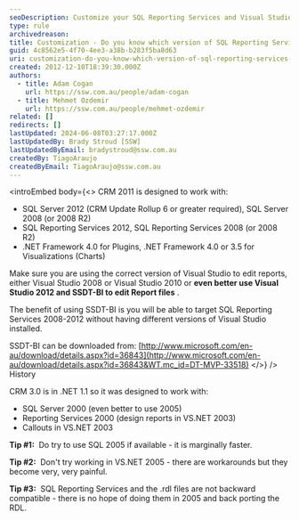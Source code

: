 ```yaml
---
seoDescription: Customize your SQL Reporting Services and Visual Studio experience by knowing which version you are using to ensure compatibility with CRM 2011.
type: rule
archivedreason:
title: Customization - Do you know which version of SQL Reporting Services and Visual Studio you are using?
guid: 4c8562e5-4f70-4ee3-a38b-b283f5ba8d63
uri: customization-do-you-know-which-version-of-sql-reporting-services-and-visual-studio-you-are-using
created: 2012-12-10T18:39:30.000Z
authors:
  - title: Adam Cogan
    url: https://ssw.com.au/people/adam-cogan
  - title: Mehmet Ozdemir
    url: https://ssw.com.au/people/mehmet-ozdemir
related: []
redirects: []
lastUpdated: 2024-06-08T03:27:17.000Z
lastUpdatedBy: Brady Stroud [SSW]
lastUpdatedByEmail: bradystroud@ssw.com.au
createdBy: TiagoAraujo
createdByEmail: TiagoAraujo@ssw.com.au
---
```


<introEmbed
  body={<>
CRM 2011 is designed to work with:

* SQL Server 2012 (CRM Update Rollup 6 or greater required), SQL Server 2008 (or 2008 R2)
* SQL Reporting Services 2012, SQL Reporting Services 2008 (or 2008 R2)
* .NET Framework 4.0 for Plugins, .NET Framework 4.0 or 3.5 for Visualizations (Charts)

Make sure you are using the correct version of Visual Studio to edit reports, either Visual Studio 2008 or Visual Studio 2010 or **even better use Visual Studio 2012 and SSDT-BI to edit Report files** .

The benefit of using SSDT-BI is you will be able to target SQL Reporting Services 2008-2012 without having different versions of Visual Studio installed.

SSDT-BI can be downloaded from: [http://www.microsoft.com/en-au/download/details.aspx?id=36843](http://www.microsoft.com/en-au/download/details.aspx?id=36843&WT.mc_id=DT-MVP-33518)
  </>}
/>
History

CRM 3.0 is in .NET 1.1 so it was designed to work with:

* SQL Server 2000 (even better to use 2005)
* Reporting Services 2000 (design reports in VS.NET 2003)
* Callouts in VS.NET 2003

**Tip #1:**  Do try to use SQL 2005 if available - it is marginally faster.

**Tip #2:**  Don't try working in VS.NET 2005 - there are workarounds but they become very, very painful.

**Tip #3:**  SQL Reporting Services and the .rdl files are not backward compatible - there is no hope of doing them in 2005 and back porting the RDL.
